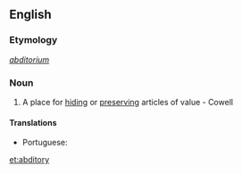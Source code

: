 ==English==

===Etymology===
{{etyl|la}} ''[[abditorium]]''

===Noun===
{{en-noun|abditories}}

# A place for [[hiding]] or [[preserving]] articles of value - Cowell

====Translations====
* Portuguese: {{t-|pt|escondrijo}}

[[et:abditory]]